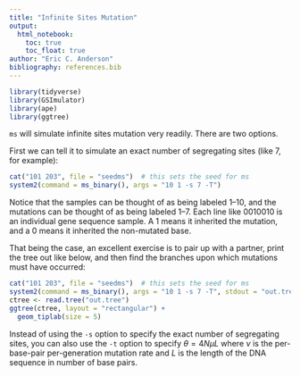 ```yaml
---
title: "Infinite Sites Mutation"
output: 
  html_notebook:
    toc: true
    toc_float: true
author: "Eric C. Anderson"
bibliography: references.bib
---
```



```r
library(tidyverse)
library(GSImulator)
library(ape)
library(ggtree)
```

`ms` will simulate infinite sites mutation very readily.  There are two
options.  

First we can tell it to simulate an exact number of segregating sites (like 7, for
example):
```r

cat("101 203", file = "seedms")  # this sets the seed for ms
system2(command = ms_binary(), args = "10 1 -s 7 -T")
```

Notice that the samples can be thought of as being labeled 1--10, and the mutations
can be thought of as being labeled 1--7.  Each line like 0010010 is an individual
gene sequence sample.  A 1 means it inherited the mutation, and a 0 means it inherited
the non-mutated base.

That being the case, an excellent exercise is to pair up with a partner, print
the tree out like below, and then find the branches upon which mutations must have
occurred:
```r
cat("101 203", file = "seedms")  # this sets the seed for ms
system2(command = ms_binary(), args = "10 1 -s 7 -T", stdout = "out.tree", stderr = FALSE)
ctree <- read.tree("out.tree") 
ggtree(ctree, layout = "rectangular") +
  geom_tiplab(size = 5)
```

Instead of using the `-s` option to specify the exact number of segregating sites,
you can also use the `-t` option to specify $\theta = 4N\mu L$ where $\nu$ is the 
per-base-pair per-generation mutation rate and $L$ is the length of the DNA sequence
in number of base pairs.
